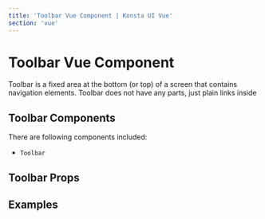 ```yaml
---
title: 'Toolbar Vue Component | Konsta UI Vue'
section: 'vue'
---
```



# Toolbar Vue Component

Toolbar is a fixed area at the bottom (or top) of a screen that contains navigation elements. Toolbar does not have any parts, just plain links inside

## Toolbar Components

There are following components included:

- `Toolbar`

## Toolbar Props

<ToolbarProps />

## Examples

<ToolbarExample />

